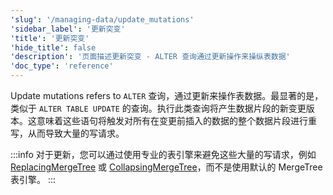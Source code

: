 ```yaml
---
'slug': '/managing-data/update_mutations'
'sidebar_label': '更新突变'
'title': '更新突变'
'hide_title': false
'description': '页面描述更新突变 - ALTER 查询通过更新操作来操纵表数据'
'doc_type': 'reference'
---
```



Update mutations refers to `ALTER` 查询，通过更新来操作表数据。最显著的是，类似于 `ALTER TABLE UPDATE` 的查询。执行此类查询将产生数据片段的新变更版本。这意味着这些语句将触发对所有在变更前插入的数据的整个数据片段进行重写，从而导致大量的写请求。

:::info
对于更新，您可以通过使用专业的表引擎来避免这些大量的写请求，例如 [ReplacingMergeTree](/guides/replacing-merge-tree) 或 [CollapsingMergeTree](/engines/table-engines/mergetree-family/collapsingmergetree)，而不是使用默认的 MergeTree 表引擎。
:::

<UpdateMutations/>
